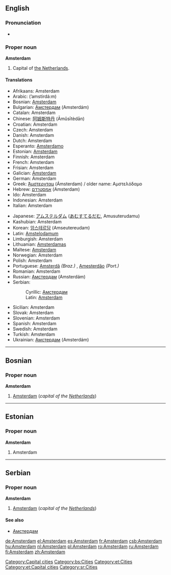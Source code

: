 {{wikipedia}}
==English==

===Pronunciation===
*{{audio|en-us-Amsterdam.ogg|Audio (US)}}

===Proper noun===
'''Amsterdam'''
# Capital of [[The Netherlands|the Netherlands]].

====Translations====
{{top}}
*Afrikaans: Amsterdam
*Arabic: {{ARchar|[[امستردام|أمستردام]]}} (’amstirdá:m)
*Bosnian: [[Amsterdam#Bosnian|Amsterdam]] {{m}}
*Bulgarian: [[Амстердам]] (Amsterdám)
*Catalan: Amsterdam
*Chinese: [[阿姆斯特丹]] (Āmǔsītèdān)
*Croatian: Amsterdam
*Czech: Amsterdam
*Danish: Amsterdam
*Dutch: Amsterdam {{n}}
*Esperanto: [[Amsterdamo]]
*Estonian: [[#Estonian|Amsterdam]]
*Finnish: Amsterdam
*French: Amsterdam
*Frisian: Amsterdam
*Galician: [[Ámsterdam]]
*German: Amsterdam 
*Greek: [[Άμστερνταμ]] (Ámsterdam) / older name: Αμστελόδαμο
*Hebrew: [[אמסטרדם]] (Amsterdam) {{f}}
*Ido: Amsterdam
*Indonesian: Amsterdam
*Italian: Amsterdam {{f}}
{{mid}}
*Japanese: [[アムステルダム]] ([[あむすてるだむ]], Amusuterudamu)
*Kashubian: Amsterdam
*Korean: [[암스테르담]] (Amseutereudam)
*Latin: [[Amstelodamum]]
*Limburgish: Amsterdam
*Lithuanian: [[Amsterdamas]]
*Maltese: [[Amsterdam]]
*Norwegian: Amsterdam
*Polish: Amsterdam
*Portuguese: [[Amsterdã]] ''(Braz.)'' {{f}}, [[Amesterdão]] ''(Port.)'' {{f}}
*Romanian: Amsterdam
*Russian: [[Амстердам]] (Amsterdám) {{m}}
*Serbian:
*:Cyrillic: [[Амстердам#Serbian|Амстердам]] {{m}}
*:Latin: [[Amsterdam#Serbian|Amsterdam]] {{m}}
*Sicilian: Amsterdam
*Slovak: Amsterdam
*Slovenian: Amsterdam
*Spanish: Amsterdam
*Swedish: Amsterdam
*Turkish: Amsterdam
*Ukrainian: [[Амстердам]] (Amsterdám)
{{bottom}}

[[Category:Capital cities]]


----

==Bosnian==

===Proper noun===
'''Amsterdam''' {{m}}
#[[Amsterdam#English|Amsterdam]] (''capital of the [[Netherlands]]'')

[[Category:bs:Cities]]

----
==Estonian==
===Proper noun===
'''Amsterdam'''

# Amsterdam

[[Category:et:Cities]]
[[Category:et:Capital cities]]

----
==Serbian==

===Proper noun===
'''Amsterdam''' {{m}}
#[[Amsterdam#English|Amsterdam]] (''capital of the [[Netherlands]]'')

====See also====
*[[Амстердам#Serbian|Амстердам]]

[[Category:sr:Cities]]

[[de:Amsterdam]]
[[el:Amsterdam]]
[[es:Amsterdam]]
[[fr:Amsterdam]]
[[csb:Amsterdam]]
[[hu:Amsterdam]]
[[nl:Amsterdam]]
[[pl:Amsterdam]]
[[ro:Amsterdam]]
[[ru:Amsterdam]]
[[fi:Amsterdam]]
[[zh:Amsterdam]]